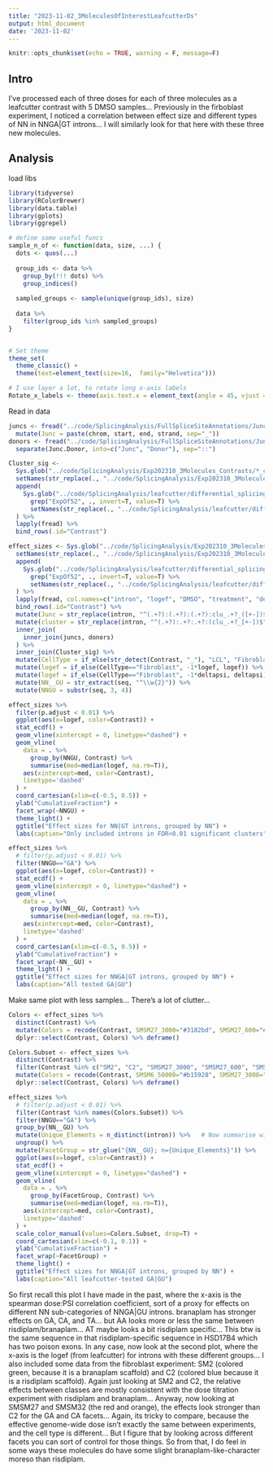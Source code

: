 ```yaml
---
title: "2023-11-02_3MoleculesOfInterestLeafcutterDs"
output: html_document
date: '2023-11-02'
---
```


```r
knitr::opts_chunk$set(echo = TRUE, warning = F, message=F)
```


## Intro

I've processed each of three doses for each of three molecules as a leafcutter contrast with 5 DMSO samples... Previously in the firboblast experiment, I noticed a correlation between effect size and different types of NN in NNGA|GT introns... I will similarly look for that here with these three new molecules.

## Analysis

load libs

```r
library(tidyverse)
library(RColorBrewer)
library(data.table)
library(gplots)
library(ggrepel)

# define some useful funcs
sample_n_of <- function(data, size, ...) {
  dots <- quos(...)
  
  group_ids <- data %>% 
    group_by(!!! dots) %>% 
    group_indices()
  
  sampled_groups <- sample(unique(group_ids), size)
  
  data %>% 
    filter(group_ids %in% sampled_groups)
}


# Set theme
theme_set(
  theme_classic() +
  theme(text=element_text(size=16,  family="Helvetica")))

# I use layer a lot, to rotate long x-axis labels
Rotate_x_labels <- theme(axis.text.x = element_text(angle = 45, vjust = 1, hjust=1))

```

Read in data

```r
juncs <- fread("../code/SplicingAnalysis/FullSpliceSiteAnnotations/JuncfilesMerged.annotated.basic.bed.gz") %>%
  mutate(Junc = paste(chrom, start, end, strand, sep="_"))
donors <- fread("../code/SplicingAnalysis/FullSpliceSiteAnnotations/JuncfilesMerged.annotated.basic.bed.5ss.tab.gz", col.names = c("Junc.Donor", "seq", "DonorScore")) %>%
  separate(Junc.Donor, into=c("Junc", "Donor"), sep="::")

Cluster_sig <- 
  Sys.glob("../code/SplicingAnalysis/Exp202310_3Molecules_Contrasts/*_cluster_significance.txt") %>%
  setNames(str_replace(., "../code/SplicingAnalysis/Exp202310_3Molecules_Contrasts/(.+?)_cluster_significance.txt", "\\1")) %>%
  append(
    Sys.glob("../code/SplicingAnalysis/leafcutter/differential_splicing/*_cluster_significance.txt") %>%
      grep("ExpOf52", ., invert=T, value=T) %>%
      setNames(str_replace(., "../code/SplicingAnalysis/leafcutter/differential_splicing/(.+?)_cluster_significance.txt", "\\1"))
  ) %>%
  lapply(fread) %>%
  bind_rows(.id="Contrast")

effect_sizes <- Sys.glob("../code/SplicingAnalysis/Exp202310_3Molecules_Contrasts/*_effect_sizes.txt") %>%
  setNames(str_replace(., "../code/SplicingAnalysis/Exp202310_3Molecules_Contrasts/(.+?)_effect_sizes.txt", "\\1")) %>%
  append(
    Sys.glob("../code/SplicingAnalysis/leafcutter/differential_splicing/*_effect_sizes.txt") %>%
      grep("ExpOf52", ., invert=T, value=T) %>%
      setNames(str_replace(., "../code/SplicingAnalysis/leafcutter/differential_splicing/(.+?)_effect_sizes.txt", "\\1"))
  ) %>%
  lapply(fread, col.names=c("intron", "logef", "DMSO", "treatment", "deltapsi")) %>%
  bind_rows(.id="Contrast") %>%
  mutate(Junc = str_replace(intron, "^(.+?):(.+?):(.+?):clu_.+?_([+-])$", "\\1_\\2_\\3_\\4")) %>%
  mutate(cluster = str_replace(intron, "^(.+?):.+?:.+?:(clu_.+?_[+-])$", "\\1:\\2")) %>%
  inner_join(
    inner_join(juncs, donors)
  ) %>%
  inner_join(Cluster_sig) %>%
  mutate(CellType = if_else(str_detect(Contrast, "_"), "LCL", "Fibroblast")) %>%
  mutate(logef = if_else(CellType=="Fibroblast", -1*logef, logef)) %>%
  mutate(logef = if_else(CellType=="Fibroblast", -1*deltapsi, deltapsi)) %>%
  mutate(NN__GU = str_extract(seq, "^\\w{2}")) %>%
  mutate(NNGU = substr(seq, 3, 4)) 

```

```r
effect_sizes %>%
  filter(p.adjust < 0.01) %>%
  ggplot(aes(x=logef, color=Contrast)) +
  stat_ecdf() +
  geom_vline(xintercept = 0, linetype="dashed") +
  geom_vline(
    data = . %>%
      group_by(NNGU, Contrast) %>%
      summarise(med=median(logef, na.rm=T)),
    aes(xintercept=med, color=Contrast),
    linetype='dashed'
  ) +
  coord_cartesian(xlim=c(-0.5, 0.5)) +
  ylab("CumulativeFraction") +
  facet_wrap(~NNGU) +
  theme_light() +
  ggtitle("Effect sizes for NN|GT introns, grouped by NN") +
  labs(caption="Only included introns in FDR<0.01 significant clusters")

effect_sizes %>%
  # filter(p.adjust < 0.01) %>%
  filter(NNGU=="GA") %>%
  ggplot(aes(x=logef, color=Contrast)) +
  stat_ecdf() +
  geom_vline(xintercept = 0, linetype="dashed") +
  geom_vline(
    data = . %>%
      group_by(NN__GU, Contrast) %>%
      summarise(med=median(logef, na.rm=T)),
    aes(xintercept=med, color=Contrast),
    linetype='dashed'
  ) +
  coord_cartesian(xlim=c(-0.5, 0.5)) +
  ylab("CumulativeFraction") +
  facet_wrap(~NN__GU) +
  theme_light() +
  ggtitle("Effect sizes for NNGA|GT introns, grouped by NN") +
  labs(caption="All tested GA|GU")
```

Make same plot with less samples... There's a lot of clutter...

```r
Colors <- effect_sizes %>%
  distinct(Contrast) %>%
  mutate(Colors = recode(Contrast, SMSM27_3000="#3182bd", SMSM27_600="#9ecae1", SMSM27_120="#deebf7", SMSM32_120="#fee0d2", SMSM32_3000="#de2d26", SMSM32_600="#fc9272", SMSM6_10000="#a65628", SMSM6_2000="#a65628", SMSM6_50000="#a65628", A10="#7fc97f", C2="#beaed4", CUOME="#fdc086", SM2="#ffff99")) %>%
  dplyr::select(Contrast, Colors) %>% deframe()

Colors.Subset <- effect_sizes %>%
  distinct(Contrast) %>%
  filter(Contrast %in% c("SM2", "C2", "SMSM27_3000", "SMSM27_600", "SMSM32_3000", "SMSM32_600", "SMSM6_50000")) %>%
  mutate(Colors = recode(Contrast, SMSM6_50000="#b15928", SMSM27_3000="#e31a1c", SMSM27_600="#fb9a99", SMSM32_3000="#ff7f00", SMSM32_600="#fdbf6f", C2="#377eb8", SM2="#4daf4a")) %>%
  dplyr::select(Contrast, Colors) %>% deframe()

effect_sizes %>%
  # filter(p.adjust < 0.01) %>%
  filter(Contrast %in% names(Colors.Subset)) %>%
  filter(NNGU=="GA") %>%
  group_by(NN__GU) %>%
  mutate(Unique_Elements = n_distinct(intron)) %>%   # Now summarise with unique elements per group
  ungroup() %>%
  mutate(FacetGroup = str_glue("{NN__GU}; n={Unique_Elements}")) %>%
  ggplot(aes(x=logef, color=Contrast)) +
  stat_ecdf() +
  geom_vline(xintercept = 0, linetype="dashed") +
  geom_vline(
    data = . %>%
      group_by(FacetGroup, Contrast) %>%
      summarise(med=median(logef, na.rm=T)),
    aes(xintercept=med, color=Contrast),
    linetype='dashed'
  ) +
  scale_color_manual(values=Colors.Subset, drop=T) +
  coord_cartesian(xlim=c(-0.1, 0.1)) +
  ylab("CumulativeFraction") +
  facet_wrap(~FacetGroup) +
  theme_light() +
  ggtitle("Effect sizes for NNGA|GT introns, grouped by NN") +
  labs(caption="All leafcutter-tested GA|GU")
```

So first recall this plot I have made in the past, where the x-axis is the spearman dose:PSI correlation coefficient, sort of a proxy for effects on different NN sub-categories of NNGA|GU introns. branaplam has stronger effects on GA, CA, and TA... but AA looks more or less the same between risdiplam/branaplam... AT maybe looks a bit risdiplam specific... This btw is the same sequence in that risdiplam-specific sequence in HSD17B4 which has two poison exons.
In any case, now look at the second plot, where the x-axis is the logef (from leafcutter) for introns with these different groups... I also included some data from the fibroblast experiment: SM2 (colored green, because it is a branaplam scaffold) and C2 (colored blue because it is a risdiplam scaffold). Again just looking at SM2 and C2, the relative effects between classes are mostly consistent with the dose titration experiment with risdiplam and branaplam... Anyway, now looking at SMSM27 and SMSM32 (the red and orange), the effects look stronger than C2 for the GA and CA facets... Again, its tricky to compare, because the effective genome-wide dose isn't exactly the same between experiments, and the cell type is different... But I figure that by looking across different facets you can sort of control for those things. So from that, I do feel in some ways these molecules do have some slight branaplam-like-character moreso than risdiplam.

